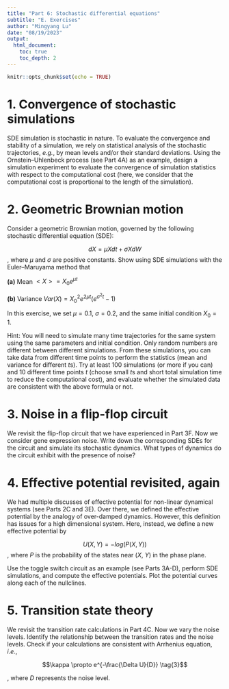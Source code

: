 ```yaml
---
title: "Part 6: Stochastic differential equations"
subtitle: "E. Exercises"
author: "Mingyang Lu"
date: "08/19/2023"
output: 
  html_document:
    toc: true
    toc_depth: 2
---
```


```r
knitr::opts_chunk$set(echo = TRUE)
```

# 1. Convergence of stochastic simulations
SDE simulation is stochastic in nature. To evaluate the convergence and stability of a simulation, we rely on statistical analysis of the stochastic trajectories, *e.g.*, by mean levels and/or their standard deviations. Using the Ornstein–Uhlenbeck process (see Part 4A) as an example, design a simulation experiment to evaluate the convergence of simulation statistics with respect to the computational cost (here, we consider that the computational cost is proportional to the length of the simulation).

# 2. Geometric Brownian motion

Consider a geometric Brownian motion, governed by the following stochastic differential equation (SDE):

$$dX = \mu X dt+ \sigma XdW \tag{2}$$
, where $\mu$ and $\sigma$ are positive constants. Show using SDE simulations with the Euler–Maruyama method that 

**(a)** Mean $<X> = X_0 e^{\mu t}$

**(b)** Variance $Var(X) = X_0^2 e^{2\mu t} (e^{\sigma^2 t} - 1)$

In this exercise, we set $\mu = 0.1$, $\sigma = 0.2$, and the same initial condition $X_0 = 1$.

Hint: You will need to simulate many time trajectories for the same system using the same parameters and initial condition. Only random numbers are different between different simulations. From these simulations, you can take data from different time points to perform the statistics (mean and variance for different $t$s). Try at least 100 simulations (or more if you can) and 10 different time points $t$ (choose small $t$s and short total simulation time to reduce the computational cost), and evaluate whether the simulated data are consistent with the above formula or not.

# 3. Noise in a flip-flop circuit

We revisit the flip-flop circuit that we have experienced in Part 3F. Now we consider gene expression noise. Write down the corresponding SDEs for the circuit and simulate its stochastic dynamics. What types of dynamics do the circuit exhibit with the presence of noise?

# 4. Effective potential revisited, again 

We had multiple discusses of effective potential for non-linear dynamical systems (see Parts 2C and 3E). Over there, we defined the effective potential by the analogy of over-damped dynamics. However, this definition has issues for a high dimensional system. Here, instead, we define a new effective potential by

$$ U(X, Y) = - log(P(X,Y)) \tag{2}$$
, where $P$ is the probability of the states near ($X$, $Y$) in the phase plane.

Use the toggle switch circuit as an example (see Parts 3A-D), perform SDE simulations, and compute the effective potentials. Plot the potential curves along each of the nullclines. 

# 5. Transition state theory

We revisit the transition rate calculations in Part 4C. Now we vary the noise levels. Identify the relationship between the transition rates and the noise levels. Check if your calculations are consistent with Arrhenius equation, *i.e.*, 

$$\kappa \propto e^{-\frac{\Delta U}{D}} \tag{3}$$

, where $D$ represents the noise level.

